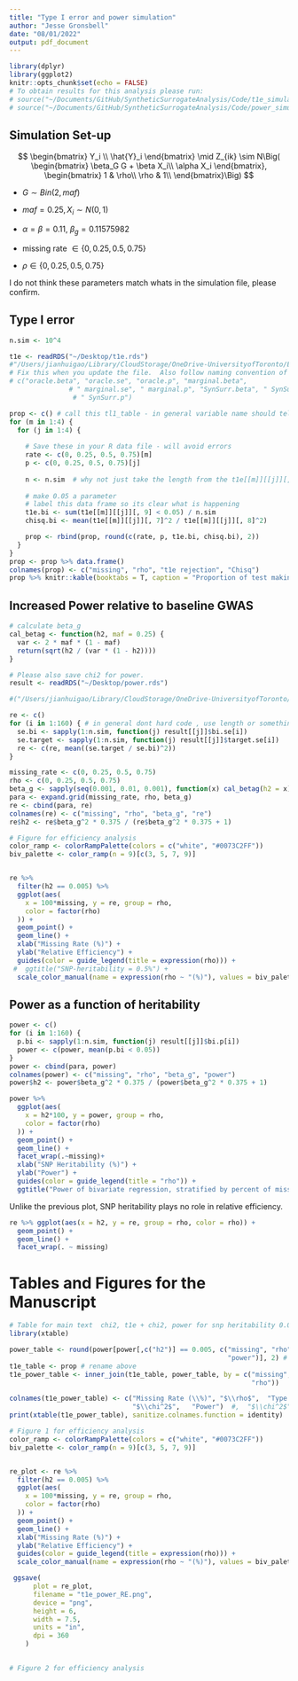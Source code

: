 ```yaml
---
title: "Type I error and power simulation"
author: "Jesse Gronsbell"
date: "08/01/2022"
output: pdf_document
---
```


```r
library(dplyr)
library(ggplot2)
knitr::opts_chunk$set(echo = FALSE)
# To obtain results for this analysis please run:
# source("~/Documents/GitHub/SyntheticSurrogateAnalysis/Code/t1e_simulation.R")
# source("~/Documents/GitHub/SyntheticSurrogateAnalysis/Code/power_simulation.R")
```


## Simulation Set-up

$$
\begin{bmatrix}
           Y_i \\
           \hat{Y}_i 
         \end{bmatrix}  \mid   Z_{ik} \sim N\Big(
         \begin{bmatrix}
           \beta_G G + \beta X_i\\
           \alpha X_i
         \end{bmatrix}, \begin{bmatrix}
           1 & \rho\\
           \rho & 1\\
         \end{bmatrix}\Big)
$$

-   $G \sim Bin(2,maf)$

-   $maf = 0.25, X_i \sim N(0,1)$

-   $\alpha = \beta = 0.11$, $\beta_g = 0.11575982$ 

-   missing rate $\in\{0, 0.25 , 0.5, 0.75\}$

-   $\rho \in\{0, 0.25 , 0.5, 0.75\}$

I do not think these parameters match whats in the simulation file, please confirm.  

## Type I error 
```r
n.sim <- 10^4

t1e <- readRDS("~/Desktop/t1e.rds")
#"/Users/jianhuigao/Library/CloudStorage/OneDrive-UniversityofToronto/EHR_research/SyntheticSurrogateAnalysis/Data/t1e.rds")
# Fix this when you update the file.  Also follow naming convention of other files, eg. think it uses _ rather than, be consistent with variable names
# c("oracle.beta", "oracle.se", "oracle.p", "marginal.beta",
               # " marginal.se", " marginal.p", "SynSurr.beta", " SynSurr.se",
                # " SynSurr.p")

prop <- c() # call this tl1_table - in general variable name should tell you what something is
for (m in 1:4) {
  for (j in 1:4) {
    
    # Save these in your R data file - will avoid errors
    rate <- c(0, 0.25, 0.5, 0.75)[m]
    p <- c(0, 0.25, 0.5, 0.75)[j]
    
    n <- n.sim  # why not just take the length from the t1e[[m]][[j]][, 9]?
    
    # make 0.05 a parameter
    # label this data frame so its clear what is happening
    t1e.bi <- sum(t1e[[m]][[j]][, 9] < 0.05) / n.sim
    chisq.bi <- mean(t1e[[m]][[j]][, 7]^2 / t1e[[m]][[j]][, 8]^2)

    prop <- rbind(prop, round(c(rate, p, t1e.bi, chisq.bi), 2))
  }
}
prop <- prop %>% data.frame()
colnames(prop) <- c("missing", "rho", "t1e rejection", "Chisq")
prop %>% knitr::kable(booktabs = T, caption = "Proportion of test making type I error")
```

## Increased Power relative to baseline GWAS

```r
# calculate beta_g
cal_betag <- function(h2, maf = 0.25) {
  var <- 2 * maf * (1 - maf)
  return(sqrt(h2 / (var * (1 - h2))))
}

# Please also save chi2 for power.
result <- readRDS("~/Desktop/power.rds")

#("/Users/jianhuigao/Library/CloudStorage/OneDrive-UniversityofToronto/EHR_research/SyntheticSurrogateAnalysis/Data/power.rds")

re <- c()
for (i in 1:160) { # in general dont hard code , use length or something
  se.bi <- sapply(1:n.sim, function(j) result[[j]]$bi.se[i])
  se.target <- sapply(1:n.sim, function(j) result[[j]]$target.se[i])
  re <- c(re, mean((se.target / se.bi)^2))
}

missing_rate <- c(0, 0.25, 0.5, 0.75)
rho <- c(0, 0.25, 0.5, 0.75)
beta_g <- sapply(seq(0.001, 0.01, 0.001), function(x) cal_betag(h2 = x))
para <- expand.grid(missing_rate, rho, beta_g)
re <- cbind(para, re)
colnames(re) <- c("missing", "rho", "beta_g", "re")
re$h2 <- re$beta_g^2 * 0.375 / (re$beta_g^2 * 0.375 + 1)
```

```r
# Figure for efficiency analysis
color_ramp <- colorRampPalette(colors = c("white", "#0073C2FF"))
biv_palette <- color_ramp(n = 9)[c(3, 5, 7, 9)]


re %>%
  filter(h2 == 0.005) %>%
  ggplot(aes(
    x = 100*missing, y = re, group = rho,
    color = factor(rho)
  )) +
  geom_point() +
  geom_line() +
  xlab("Missing Rate (%)") +
  ylab("Relative Efficiency") +
  guides(color = guide_legend(title = expression(rho))) +
 #  ggtitle("SNP-heritability = 0.5%") +
  scale_color_manual(name = expression(rho ~ "(%)"), values = biv_palette) 
```



## Power as a function of heritability
```r
power <- c()
for (i in 1:160) {
  p.bi <- sapply(1:n.sim, function(j) result[[j]]$bi.p[i])
  power <- c(power, mean(p.bi < 0.05))
}
power <- cbind(para, power)
colnames(power) <- c("missing", "rho", "beta_g", "power")
power$h2 <- power$beta_g^2 * 0.375 / (power$beta_g^2 * 0.375 + 1)

power %>%
  ggplot(aes(
    x = h2*100, y = power, group = rho,
    color = factor(rho)
  )) +
  geom_point() +
  geom_line() +
  facet_wrap(.~missing)+
  xlab("SNP Heritability (%)") +
  ylab("Power") +
  guides(color = guide_legend(title = "rho")) +
  ggtitle("Power of bivariate regression, stratified by percent of missing lables")
```

Unlike the previous plot, SNP heritability plays no role in relative efficiency. 

```r
re %>% ggplot(aes(x = h2, y = re, group = rho, color = rho)) +
  geom_point() +
  geom_line() +
  facet_wrap(. ~ missing)
```

# Tables and Figures for the Manuscript

```r
# Table for main text  chi2, t1e + chi2, power for snp heritability 0.005
library(xtable)

power_table <- round(power[power[,c("h2")] == 0.005, c("missing", "rho", 
                                                       "power")], 2) # add chi2 when available
t1e_table <- prop # rename above
t1e_power_table <- inner_join(t1e_table, power_table, by = c("missing",  
                                                             "rho"))

colnames(t1e_power_table) <- c("Missing Rate (\\%)", "$\\rho$",  "Type I Error",
                               "$\\chi^2$",   "Power")  #,  "$\\chi^2$")
print(xtable(t1e_power_table), sanitize.colnames.function = identity)
```

```r
# Figure 1 for efficiency analysis
color_ramp <- colorRampPalette(colors = c("white", "#0073C2FF"))
biv_palette <- color_ramp(n = 9)[c(3, 5, 7, 9)]


re_plot <- re %>%
  filter(h2 == 0.005) %>%
  ggplot(aes(
    x = 100*missing, y = re, group = rho,
    color = factor(rho)
  )) +
  geom_point() +
  geom_line() +
  xlab("Missing Rate (%)") +
  ylab("Relative Efficiency") +
  guides(color = guide_legend(title = expression(rho))) +
  scale_color_manual(name = expression(rho ~ "(%)"), values = biv_palette) 

 ggsave(
      plot = re_plot,
      filename = "t1e_power_RE.png",
      device = "png",
      height = 6,
      width = 7.5,
      units = "in",
      dpi = 360
    )
    
```


```r
# Figure 2 for efficiency analysis

```